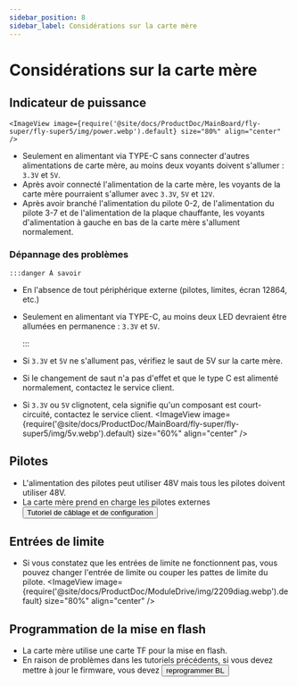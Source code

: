 ```yaml
---
sidebar_position: 8
sidebar_label: Considérations sur la carte mère
---
```


# Considérations sur la carte mère

## Indicateur de puissance

    <ImageView image={require('@site/docs/ProductDoc/MainBoard/fly-super/fly-super5/img/power.webp').default} size="80%" align="center" />
* Seulement en alimentant via TYPE-C sans connecter d'autres alimentations de carte mère, au moins deux voyants doivent s'allumer : `3.3V` et `5V`.
* Après avoir connecté l'alimentation de la carte mère, les voyants de la carte mère pourraient s'allumer avec `3.3V`, `5V` et `12V`.
* Après avoir branché l'alimentation du pilote 0-2, de l'alimentation du pilote 3-7 et de l'alimentation de la plaque chauffante, les voyants d'alimentation à gauche en bas de la carte mère s'allument normalement.

### Dépannage des problèmes

    :::danger À savoir

* En l'absence de tout périphérique externe (pilotes, limites, écran 12864, etc.)
* Seulement en alimentant via TYPE-C, au moins deux LED devraient être allumées en permanence : `3.3V` et `5V`.

    :::

* Si `3.3V` et `5V` ne s'allument pas, vérifiez le saut de 5V sur la carte mère.
* Si le changement de saut n'a pas d'effet et que le type C est alimenté normalement, contactez le service client.
* Si `3.3V` ou `5V` clignotent, cela signifie qu'un composant est court-circuité, contactez le service client.
    <ImageView image={require('@site/docs/ProductDoc/MainBoard/fly-super/fly-super5/img/5v.webp').default} size="60%" align="center" />

## Pilotes

* L'alimentation des pilotes peut utiliser 48V mais tous les pilotes doivent utiliser 48V.
* La carte mère prend en charge les pilotes externes     <Button variant="contained" disableElevation href="/docs/ProductDoc/ModuleDrive/servo-drive">Tutoriel de câblage et de configuration</Button>

## Entrées de limite

* Si vous constatez que les entrées de limite ne fonctionnent pas, vous pouvez changer l'entrée de limite ou couper les pattes de limite du pilote.
    <ImageView image={require('@site/docs/ProductDoc/ModuleDrive/img/2209diag.webp').default} size="80%" align="center" />



## Programmation de la mise en flash

* La carte mère utilise une carte TF pour la mise en flash.
* En raison de problèmes dans les tutoriels précédents, si vous devez mettre à jour le firmware, vous devez <Button variant="contained" disableElevation href="/docs/ProductDoc/MainBoard/fly-super/fly-super8-pro/flash/bl">reprogrammer BL</Button>